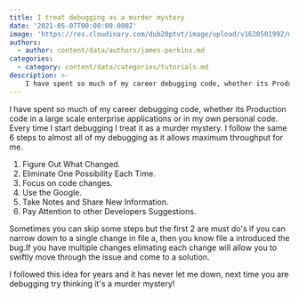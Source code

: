 ```yaml
---
title: I treat debugging as a murder mystery
date: '2021-05-07T00:00:00.000Z'
image: 'https://res.cloudinary.com/dub20ptvt/image/upload/v1620501992/murder-mystery_tmmku1.jpg'
authors:
  - author: content/data/authors/james-perkins.md
categories:
  - category: content/data/categories/tutorials.md
description: >-
    I have spent so much of my career debugging code, whether its Production code in a large scale enterprise applications or in my own personal code. Every time I start debugging I treat it as a murder mystery.
---
```


I have spent so much of my career debugging code, whether its Production code in a large scale enterprise applications or in my own personal code. Every time I start debugging I treat it as a murder mystery. I follow the same 6 steps to almost all of my debugging as it allows maximum throughput for me.

1. Figure Out What Changed.
2. Eliminate One Possibility Each Time.
3. Focus on code changes.
4. Use the Google.
5. Take Notes and Share New Information.
6. Pay Attention to other Developers Suggestions.

Sometimes you can skip some steps but the first 2 are must do's if you can narrow down to a single change in file a, then you know file a introduced the bug.If you have multiple changes elimating each change will allow you to swiftly move through the issue and come to a solution.

I followed this idea for years and it has never let me down, next time you are debugging try thinking it's a murder mystery!
